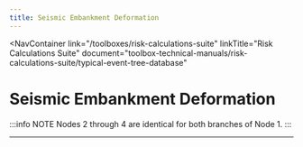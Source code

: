 ```yaml
---
title: Seismic Embankment Deformation
---
```



<NavContainer
  link="/toolboxes/risk-calculations-suite"
  linkTitle="Risk Calculations Suite"
  document="toolbox-technical-manuals/risk-calculations-suite/typical-event-tree-database"
></NavContainer>

# Seismic Embankment Deformation

<FigureNoRef 
    src="/figures/toolbox-technical-manuals/risk-calculations-suite/typical-event-tree-database/v1.4/Embankment-Overtopping-Seismic-1.png" 
    alt="Seismic Embankment Deformation event tree" />

:::info NOTE
Nodes 2 through 4 are identical for both branches of Node 1.
:::

---
